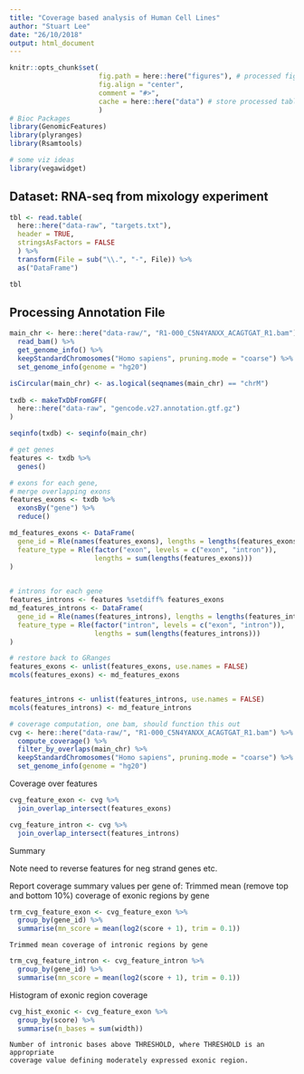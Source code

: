 ```yaml
---
title: "Coverage based analysis of Human Cell Lines"
author: "Stuart Lee"
date: "26/10/2018"
output: html_document
---
```


```r
knitr::opts_chunk$set(
                      fig.path = here::here("figures"), # processed figures go here
                      fig.align = "center",
                      comment = "#>", 
                      cache = here::here("data") # store processed tables in data/
                      )
# Bioc Packages
library(GenomicFeatures)
library(plyranges)
library(Rsamtools)

# some viz ideas
library(vegawidget)

```


## Dataset: RNA-seq from mixology experiment

```r
tbl <- read.table(
  here::here("data-raw", "targets.txt"),
  header = TRUE,
  stringsAsFactors = FALSE
  ) %>% 
  transform(File = sub("\\.", "-", File)) %>%
  as("DataFrame")

tbl
```


## Processing Annotation File

```r

main_chr <- here::here("data-raw/", "R1-000_C5N4YANXX_ACAGTGAT_R1.bam") %>% 
  read_bam() %>% 
  get_genome_info() %>% 
  keepStandardChromosomes("Homo sapiens", pruning.mode = "coarse") %>%
  set_genome_info(genome = "hg20")

isCircular(main_chr) <- as.logical(seqnames(main_chr) == "chrM")
  
txdb <- makeTxDbFromGFF(
  here::here("data-raw", "gencode.v27.annotation.gtf.gz")
)

seqinfo(txdb) <- seqinfo(main_chr)

# get genes
features <- txdb %>%
  genes()

# exons for each gene,
# merge overlapping exons
features_exons <- txdb %>% 
  exonsBy("gene") %>% 
  reduce()

md_features_exons <- DataFrame(
  gene_id = Rle(names(features_exons), lengths = lengths(features_exons)),
  feature_type = Rle(factor("exon", levels = c("exon", "intron")), 
                     lengths = sum(lengths(features_exons)))
)
  

# introns for each gene
features_introns <- features %setdiff% features_exons
md_features_introns <- DataFrame(
  gene_id = Rle(names(features_introns), lengths = lengths(features_introns)),
  feature_type = Rle(factor("intron", levels = c("exon", "intron")),
                     lengths = sum(lengths(features_introns)))
)

# restore back to GRanges 
features_exons <- unlist(features_exons, use.names = FALSE)
mcols(features_exons) <- md_features_exons


features_introns <- unlist(features_introns, use.names = FALSE)
mcols(features_introns) <- md_feature_introns
```


```r
# coverage computation, one bam, should function this out
cvg <- here::here("data-raw/", "R1-000_C5N4YANXX_ACAGTGAT_R1.bam") %>% 
  compute_coverage() %>% 
  filter_by_overlaps(main_chr) %>% 
  keepStandardChromosomes("Homo sapiens", pruning.mode = "coarse") %>%
  set_genome_info(genome = "hg20")

```

Coverage over features

```r
cvg_feature_exon <- cvg %>% 
  join_overlap_intersect(features_exons)

cvg_feature_intron <- cvg %>% 
  join_overlap_intersect(features_introns)


```


Summary

Note need to reverse features for neg strand genes etc. 

Report coverage summary values per gene of:
	Trimmed mean (remove top and bottom 10%) coverage of exonic regions by gene
```r
trm_cvg_feature_exon <- cvg_feature_exon %>% 
  group_by(gene_id) %>% 
  summarise(mn_score = mean(log2(score + 1), trim = 0.1))
```
	
	Trimmed mean coverage of intronic regions by gene
```r
trm_cvg_feature_intron <- cvg_feature_intron %>% 
  group_by(gene_id) %>% 
  summarise(mn_score = mean(log2(score + 1), trim = 0.1))
```

  Histogram of exonic region coverage
```r
cvg_hist_exonic <- cvg_feature_exon %>% 
  group_by(score) %>% 
  summarise(n_bases = sum(width))
```

	Number of intronic bases above THRESHOLD, where THRESHOLD is an appropriate 
	coverage value defining moderately expressed exonic region.